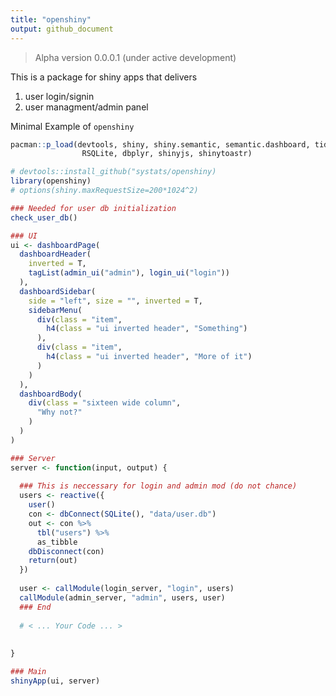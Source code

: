 ```yaml
---
title: "openshiny"
output: github_document
---
```


> Alpha version 0.0.0.1 (under active development)


This is a package for shiny apps that delivers

1. user login/signin
2. user managment/admin panel

Minimal Example of `openshiny`

```r
pacman::p_load(devtools, shiny, shiny.semantic, semantic.dashboard, tidyverse,
                RSQLite, dbplyr, shinyjs, shinytoastr)

# devtools::install_github("systats/openshiny)
library(openshiny)
# options(shiny.maxRequestSize=200*1024^2) 

### Needed for user db initialization
check_user_db()

### UI
ui <- dashboardPage(
  dashboardHeader(
    inverted = T, 
    tagList(admin_ui("admin"), login_ui("login")) 
  ),
  dashboardSidebar(
    side = "left", size = "", inverted = T,
    sidebarMenu(
      div(class = "item",
        h4(class = "ui inverted header", "Something")
      ),
      div(class = "item",
        h4(class = "ui inverted header", "More of it")
      )
    )
  ),
  dashboardBody(
    div(class = "sixteen wide column",
      "Why not?"
    )
  )
)

### Server
server <- function(input, output) {
  
  ### This is neccessary for login and admin mod (do not chance)
  users <- reactive({
    user()
    con <- dbConnect(SQLite(), "data/user.db")
    out <- con %>% 
      tbl("users") %>% 
      as_tibble
    dbDisconnect(con)
    return(out)
  })
  
  user <- callModule(login_server, "login", users) 
  callModule(admin_server, "admin", users, user) 
  ### End 
  
  # < ... Your Code ... >
  
  
}

### Main
shinyApp(ui, server)
```

